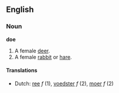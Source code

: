 ==English==
===Noun===
'''doe'''

#A female [[deer]].
#A female [[rabbit]] or [[hare]].

====Translations====
*Dutch: [[ree]] ''f'' (1), [[voedster]] ''f'' (2), [[moer]] ''f'' (2)